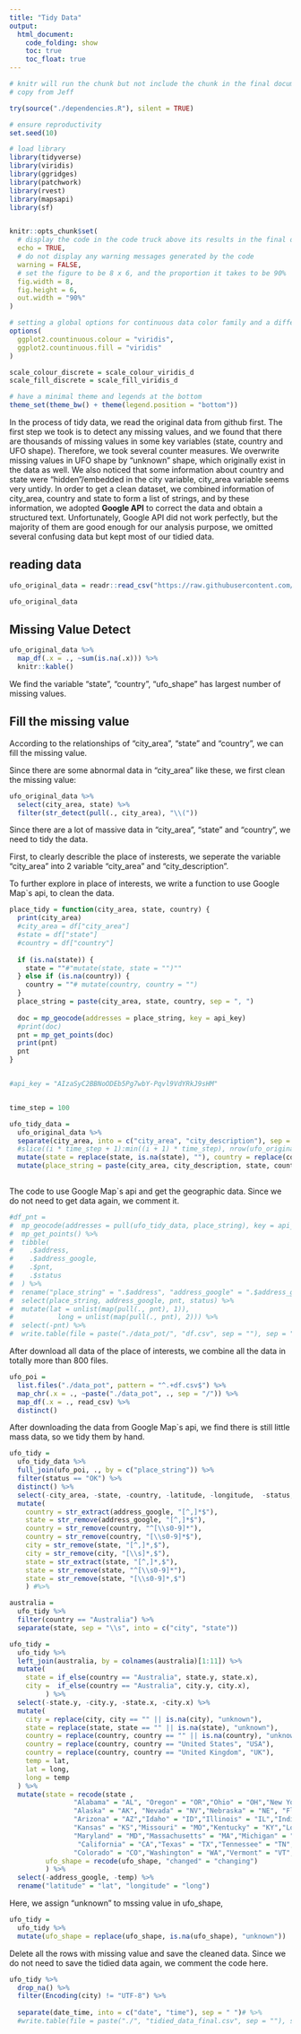 ```yaml
---
title: "Tidy Data"
output: 
  html_document:
    code_folding: show
    toc: true
    toc_float: true
---
```


```r
# knitr will run the chunk but not include the chunk in the final document
# copy from Jeff

try(source("./dependencies.R"), silent = TRUE)

# ensure reproductivity
set.seed(10)

# load library
library(tidyverse)
library(viridis)
library(ggridges)
library(patchwork)
library(rvest)
library(mapsapi)
library(sf)


knitr::opts_chunk$set(
  # display the code in the code truck above its results in the final document
  echo = TRUE,
  # do not display any warning messages generated by the code
  warning = FALSE,
  # set the figure to be 8 x 6, and the proportion it takes to be 90%
  fig.width = 8,
  fig.height = 6, 
  out.width = "90%"
)

# setting a global options for continuous data color family and a different format to set discrete data to have a color family
options(
  ggplot2.countinuous.colour = "viridis",
  ggplot2.countinuous.fill = "viridis"
)

scale_colour_discrete = scale_colour_viridis_d
scale_fill_discrete = scale_fill_viridis_d

# have a minimal theme and legends at the bottom
theme_set(theme_bw() + theme(legend.position = "bottom"))
```


In the process of tidy data, we read the original data from github first. The first step we took is to detect any missing values, and we found that there are thousands of missing values in some key variables (state, country and UFO shape). Therefore, we took several counter measures. We overwrite missing values in UFO shape by "unknown" shape, which originally exist in the data as well. We also noticed that some information about country and state were "hidden"/embedded in the city variable, city_area variable seems very untidy. In order to get a clean dataset, we combined information of city_area, country and state to form a list of strings, and by these information, we adopted <strong>Google API</strong> to correct the data and obtain a structured text. Unfortunately, Google API did not work perfectly, but the majority of them are good enough for our analysis purpose, we omitted several confusing data but kept most of our tidied data.


## reading data

```r
ufo_original_data = readr::read_csv("https://raw.githubusercontent.com/rfordatascience/tidytuesday/master/data/2019/2019-06-25/ufo_sightings.csv")

ufo_original_data
```

## Missing Value Detect

```r
ufo_original_data %>% 
  map_df(.x = ., ~sum(is.na(.x))) %>% 
  knitr::kable()
```

We find the variable "state", "country", "ufo_shape" has largest number of missing values.


## Fill the missing value

According to the relationships of "city_area", "state" and "country", we can fill the missing value.

Since there are some abnormal data in "city_area" like these, we first clean the missing value:

```r
ufo_original_data %>% 
  select(city_area, state) %>% 
  filter(str_detect(pull(., city_area), "\\("))
```

Since there are a lot of massive data in "city_area", "state" and "country",  we need to tidy the data.

First, to clearly describle the place of insterests, we seperate the variable "city_area" into 2 variable "city_area" and "city_description".

To further explore in place of interests, we write a function to use Google Map`s api, to clean the data.

```r

place_tidy = function(city_area, state, country) {
  print(city_area)
  #city_area = df["city_area"]
  #state = df["state"]
  #country = df["country"]
  
  if (is.na(state)) {
    state = ""#"mutate(state, state = "")""
  } else if (is.na(country)) {
    country = ""# mutate(country, country = "")
  }
  place_string = paste(city_area, state, country, sep = ", ")
  
  doc = mp_geocode(addresses = place_string, key = api_key)
  #print(doc)
  pnt = mp_get_points(doc)
  print(pnt)
  pnt
}


#api_key = "AIzaSyC2BBNoODEb5Pg7wbY-Pqvl9VdYRkJ9sHM"


time_step = 100

ufo_tidy_data = 
  ufo_original_data %>% 
  separate(city_area, into = c("city_area", "city_description"), sep = "[\\(\\)/]") %>% 
  #slice((i * time_step + 1):min((i + 1) * time_step), nrow(ufo_original_data)) %>% 
  mutate(state = replace(state, is.na(state), ""), country = replace(country, is.na(country), ""), city_description = replace(city_description, is.na(city_description), "")) %>% 
  mutate(place_string = paste(city_area, city_description, state, country, sep = ", "))
  
```

The code to use Google Map`s api and get the geographic data. Since we do not need to get data again, we comment it. 

```r
#df_pnt = 
#  mp_geocode(addresses = pull(ufo_tidy_data, place_string), key = api_key) %>% 
#  mp_get_points() %>% 
#  tibble(
#    .$address,
#    .$address_google,
#    .$pnt,
#    .$status
#  ) %>% 
#  rename("place_string" = ".$address", "address_google" = ".$address_google", "pnt" = ".$pnt", "status" = ".$status") %>% 
#  select(place_string, address_google, pnt, status) %>%
#  mutate(lat = unlist(map(pull(., pnt), 1)),
#           long = unlist(map(pull(., pnt), 2))) %>% 
#  select(-pnt) %>% 
#  write.table(file = paste("./data_pot/", "df.csv", sep = ""), sep = ",", row.names = FALSE)


```


After download all data of the place of interests, we combine all the data in totally more than 800 files.


```r
ufo_poi = 
  list.files("./data_pot", pattern = "^.+df.csv$") %>%
  map_chr(.x = ., ~paste("./data_pot", ., sep = "/")) %>% 
  map_df(.x = ., read_csv) %>% 
  distinct()
```

After downloading the data from Google Map`s api, we find there is still little mass data, so we tidy them by hand.

```r
ufo_tidy =
  ufo_tidy_data %>% 
  full_join(ufo_poi, ., by = c("place_string")) %>% 
  filter(status == "OK") %>% 
  distinct() %>% 
  select(-city_area, -state, -country, -latitude, -longitude,  -status, -place_string) %>% 
  mutate(
    country = str_extract(address_google, "[^,]*$"),
    state = str_remove(address_google, "[^,]*$"),
    country = str_remove(country, "^[\\s0-9]*"),
    country = str_remove(country, "[\\s0-9]*$"),
    city = str_remove(state, "[^,]*,$"),
    city = str_remove(city, "[\\s]*,$"),
    state = str_extract(state, "[^,]*,$"),
    state = str_remove(state, "^[\\s0-9]*"),
    state = str_remove(state, "[\\s0-9]*,$")
    ) #%>%

australia = 
  ufo_tidy %>% 
  filter(country == "Australia") %>% 
  separate(state, sep = "\\s", into = c("city", "state"))

ufo_tidy =
  ufo_tidy %>% 
  left_join(australia, by = colnames(australia)[1:11]) %>%
  mutate(
    state = if_else(country == "Australia", state.y, state.x),
    city =  if_else(country == "Australia", city.y, city.x),
         ) %>% 
  select(-state.y, -city.y, -state.x, -city.x) %>% 
  mutate(
    city = replace(city, city == "" || is.na(city), "unknown"),
    state = replace(state, state == "" || is.na(state), "unknown"),
    country = replace(country, country == "" || is.na(country), "unknown"),
    country = replace(country, country == "United States", "USA"),
    country = replace(country, country == "United Kingdom", "UK"),
    temp = lat,
    lat = long,
    long = temp
  ) %>% 
  mutate(state = recode(state , 
                "Alabama" = "AL", "Oregon" = "OR","Ohio" = "OH","New York" = "NY","New Mexico" = "NM", 
                "Alaska" = "AK", "Nevada" = "NV","Nebraska" = "NE", "Florida" = "FL","Georgia" = "GA",
                "Arizona" = "AZ","Idaho" = "ID","Illinois" = "IL","Indiana" = "IN","Iowa" = "IA",
                "Kansas" = "KS","Missouri" = "MO","Kentucky" = "KY","Louisiana" = "LA","Maine" = "ME",
                "Maryland" = "MD","Massachusetts" = "MA","Michigan" = "MI","Minnesota" = "MN",
                 "California" = "CA","Texas" = "TX","Tennessee" = "TN","Pennsylvania" = "PA",
                "Colorado" = "CO","Washington" = "WA","Vermont" = "VT","Utah" = "UT"),
         ufo_shape = recode(ufo_shape, "changed" = "changing")
         ) %>% 
  select(-address_google, -temp) %>% 
  rename("latitude" = "lat", "longitude" = "long")
```

Here, we assign "unknown" to mssing value in ufo_shape, 

```r
ufo_tidy = 
  ufo_tidy %>% 
  mutate(ufo_shape = replace(ufo_shape, is.na(ufo_shape), "unknown")) 
```

Delete all the rows with missing value and save the cleaned data. Since we do not need to save the tidied data again, we comment the code here.

```r

ufo_tidy %>% 
  drop_na() %>%
  filter(Encoding(city) != "UTF-8") %>%
  
  separate(date_time, into = c("date", "time"), sep = " ")# %>% 
  #write.table(file = paste("./", "tidied_data_final.csv", sep = ""), sep = ",", row.names = FALSE)
```